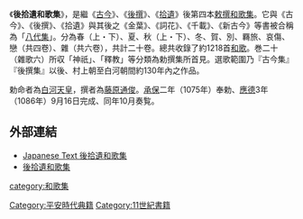 《'''後拾遺和歌集'''》，是繼《[[古今和歌集|古今]]》、《[[後撰和歌集|後撰]]》、《[[拾遺和歌集|拾遺]]》後第四本[[敕撰和歌集|敕撰和歌集]]。它與《古今》、《後撰》、《拾遺》與其後之《金葉》、《詞花》、《千載》、《新古今》等書被合稱為「[[八代集|八代集]]」。分為春（上・下）、夏、秋（上・下）、冬、賀、別、羇旅、哀傷、戀（共四卷）、雜（共六卷），共計二十卷。總共收錄了約1218首[[和歌|和歌]]。巻二十（雜歌六）所収「神祇」、「釋教」等分類為勅撰集所首見。選歌範圍乃『古今集』『後撰集』以後、村上朝至白河朝間約130年內之作品。

勅命者為[[白河天皇|白河天皇]]，撰者為[[藤原通俊|藤原通俊]]。[[承保|承保]]二年（1075年）奉勅、[[應德|應德]]3年（1086年）9月16日完成、同年10月奏覧。

==外部連結==
{{wikisourcelang|ja|後拾遺和歌集}}
* [http://jti.lib.virginia.edu/japanese/goshuishu/index.html Japanese Text 後拾遺和歌集] {{Wayback|url=http://jti.lib.virginia.edu/japanese/goshuishu/index.html |date=20210605094942 }}
* [https://miko.org/~uraki/kuon/furu/text/waka/gosyuui/gosyuui.htm 後拾遺和歌集] {{Wayback|url=https://miko.org/~uraki/kuon/furu/text/waka/gosyuui/gosyuui.htm |date=20210605095012 }}

{{Authority control}}
[[category:和歌集|category:和歌集]]
[[Category:平安時代典籍|Category:平安時代典籍]]
[[Category:11世紀書籍|Category:11世紀書籍]]